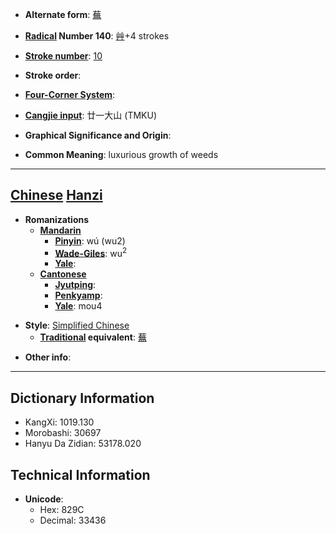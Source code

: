 * '''Alternate form''': [[蕪]]

* '''[[Wiktionary:Chinese radical index| Radical]] Number 140''': [[Wiktionary:Chinese radical index 艸|艸]]+4 strokes

* '''[[Wiktionary:Chinese total strokes index|Stroke number]]''': [[Wiktionary:Chinese total strokes index 10|10]]

* '''Stroke order''': 

* '''[[Wiktionary:Chinese four corner index|Four-Corner System]]''': 

* '''[[Wiktionary:Chinese Cangjie index|Cangjie input]]''': 廿一大山 (TMKU)

* '''Graphical Significance and Origin''': 

* '''Common Meaning''': luxurious growth of weeds

----

== [[Chinese]] [[Hanzi]] ==

* '''Romanizations'''
** '''[[Mandarin]]'''
*** '''[[Pinyin]]''': wú (wu2)
*** '''[[Wade-Giles]]''': wu<sup>2</sup>
*** '''[[Yale]]''': 
** '''[[Cantonese]]'''
*** '''[[Jyutping]]''':
*** '''[[Penkyamp]]''': 
*** '''[[Yale]]''': mou4

* '''Style''': [[Simplified Chinese]] 
** '''[[Traditional Chinese|Traditional]] equivalent''': [[蕪]]

* '''Other info''': 

----

== Dictionary Information ==

* KangXi: 1019.130
* Morobashi: 30697
* Hanyu Da Zidian: 53178.020

== Technical Information ==

* '''Unicode''':
** Hex: 829C
** Decimal: 33436